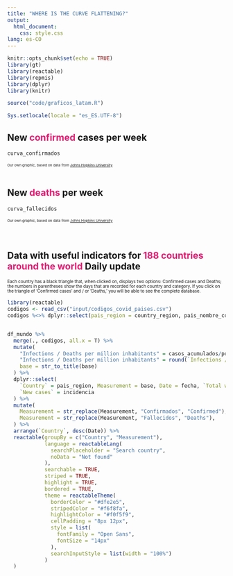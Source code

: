 ```yaml
---
title: "WHERE IS THE CURVE FLATTENING?"
output: 
  html_document: 
    css: style.css
lang: es-CO
---
```


```r
knitr::opts_chunk$set(echo = TRUE)
library(gt)
library(reactable)
library(repmis)
library(dplyr)
library(knitr)

source("code/graficos_latam.R")

Sys.setlocale(locale = "es_ES.UTF-8")
```

<h2 style = color: #000000;>
    New <span style = "color: #e61b72"><b>confirmed</b></span> cases per week 
</h2>


```r
curva_confirmados
```
<small><small><small>
Our own graphic, based on data from [Johns Hopkins University](https://github.com/CSSEGISandData/COVID-19)
</small></small></small>
<br>
<br>

<h2 style = color: #000000;>
    New<span style = "color: #e61b72"><b> deaths</b></span> per week
</h2>

```r
curva_fallecidos
```
<small><small><small>
Our own graphic, based on data from [Johns Hopkins University](https://github.com/CSSEGISandData/COVID-19)
</small></small></small>
<br>
<br>
<br>

<h2 style = color: #000000;>
    Data with useful indicators for<span style = "color: #e61b72"><b> 188 countries around the world </b></span> Daily update
</h2>
 
<small><small>Each country has a black triangle that, when clicked on, displays two options: Confirmed cases and Deaths; the numbers in parentheses show the days that are recorded for each country and category. If you click on the triangle of 'Confirmed cases' and / or 'Deaths,' you will be able to see the complete database.</small></small>

```r
library(reactable)
codigos <- read_csv("input/codigos_covid_paises.csv")
codigos %<>% dplyr::select(pais_region = country_region, pais_nombre_corto)


df_mundo %>%
  merge(., codigos, all.x = T) %>% 
  mutate(
    "Infections / Deaths per million inhabitants" = casos_acumulados/poblacion * 1000000,
    "Infections / Deaths per million inhabitants" = round(`Infections / Deaths per million inhabitants`, 0), 
    base = str_to_title(base)
  ) %>% 
  dplyr::select(
    `Country` = pais_region, Measurement = base, Date = fecha, `Total weeks since Patient 0` = total_semanas,  `Infections / Deaths per million inhabitants`, `Accumulated Cases` = casos_acumulados, 
    `New cases` = incidencia
  ) %>% 
  mutate(
    Measurement = str_replace(Measurement, "Confirmados", "Confirmed"),
    Measurement = str_replace(Measurement, "Fallecidos", "Deaths"),
  ) %>% 
  arrange(`Country`, desc(Date)) %>% 
  reactable(groupBy = c("Country", "Measurement"),
            language = reactableLang(
              searchPlaceholder = "Search country",
              noData = "Not found"
            ),
            searchable = TRUE,
            striped = TRUE,
            highlight = TRUE,
            bordered = TRUE,
            theme = reactableTheme(
              borderColor = "#dfe2e5",
              stripedColor = "#f6f8fa",
              highlightColor = "#f0f5f9",
              cellPadding = "8px 12px",
              style = list(
                fontFamily = "Open Sans",
                fontSize = "14px"
              ),
              searchInputStyle = list(width = "100%")
            )
  )
```

